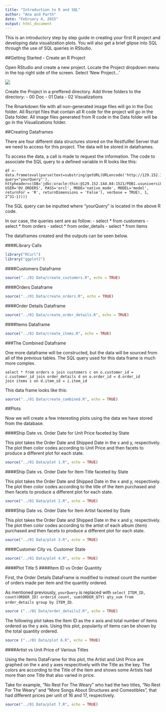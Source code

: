 ```yaml
---
title: "Introduction to R and SQL"
author: "Ana and Parth"
date: "February 4, 2015"
output: html_document
---
```


This is an introductory step by step guide in creating your first R project and developing data visualization plots. You will also get a brief glipse into SQL through the use of SQL queries in RStudio.

##Getting Started - Create an R Project

Open RStudio and create a new project. Locate the Project dropdown menu in the top right side of the screen. Select 'New Project...'

![](./RStudio1.png)

Create the Project in a preffered directory. Add three folders to the directory:
- 00 Doc
- 01 Data
- 02 Visualizations

The Rmarkdown file with all non-generated image files will go in the Doc folder. All Rscript files that contain all R code for the project will go in the Data folder. All image files generated from R code in the Data folder will be go in the Visualizations folder.

##Creating Dataframes

There are four different data structures stored on the RestfulRel Server that we need to access for this project. The data will be stored in dataframes.

To access the data, a call is made to request the information. The code to associate the SQL query to a defined variable in R looks like this:

```
df <- data.frame(eval(parse(text=substring(getURL(URLencode('http://129.152.144.84:5001/rest/native/?query="yourQuery"'), httpheader=c(DB='jdbc:oracle:thin:@129.152.144.84:1521/PDB1.usuniversi01134.oraclecloud.internal', USER='DV_ORDERS', PASS='orcl', MODE='native_mode', MODEL='model', returnFor = 'R', returnDimensions = 'False'), verbose = TRUE), 1, 2^31-1))))
```

The SQL query can be inputted where "yourQuery" is located in the above R code.

In our case, the queries sent are as follow: 
- select * from customers
- select * from orders
- select * from order_details
- select * from items

The dataframes created and the outputs can be seen below.

####Library Calls
```r
library("RCurl")
library("ggplot2")
```

####Customers Dataframe
```r
source("../01 Data/create_customers.R", echo = TRUE)
```

####Orders Dataframe
```r
source("../01 Data/create_orders.R", echo = TRUE)
```

####Order Details Dataframe
```r
source("../01 Data/create_order_details.R", echo = TRUE)
```

####Items Dataframe
```r
source("../01 Data/create_items.R", echo = TRUE)
```

###The Combined Dataframe

One more dataframe will be constructed, but the data will be sourced from all of the previous tables. The SQL query used for this data frame is much more complex.

```
select * from orders o join customers c on o.customer_id = c.customer_id join order_details d on o.order_id = d.order_id 
join items i on d.item_id = i.item_id
```

This data frame looks like this:

```r
source("../01 Data/create_combined.R", echo = TRUE)
```

##Plots

Now we will create a few interesting plots using the data we have stored from the database.

####Ship Date vs. Order Date for Unit Price faceted by State

This plot takes the Order Date and Shipped Date in the x and y, respectively. The plot then color codes according to Unit Price and then facets to produce a different plot for each state.

```r
source("../01 Data/plot 1.R", echo = TRUE)
```

####Ship Date vs. Order Date for Item Title faceted by State

This plot takes the Order Date and Shipped Date in the x and y, respectively. The plot then color codes according to the title of the item purchased and then facets to produce a different plot for each state.


```r
source("../01 Data/plot 2.R", echo = TRUE)
```

####Ship Date vs. Order Date for Item Artist faceted by State

This plot takes the Order Date and Shipped Date in the x and y, respectively. The plot then color codes according to the artist of each album (item) purchased and then facets to produce a different plot for each state.

```r
source("../01 Data/plot 3.R", echo = TRUE)
```

####Customer City vs. Customer State

```r
source("../01 Data/plot 4.R", echo = TRUE)
```

####Plot Title 5
####Item ID vs Order Quantity 

First, the Order Details DataFrame is modified to instead count the number of orders made per item and the quantity ordered.

As mentioned previously, `yourQuery` is replaced with `select ITEM_ID, count(ORDER_ID) orderid_count, sum(ORDER_QTY) qty_sum from order_details group by ITEM_ID`.

```r
source ("../01 Data/order_details2.R", echo = TRUE)
```

The following plot takes the Item ID as the x axis and total number of items ordered as the y axis. Using this plot, popularity of items can be shown by the total quantity ordered. 

``` r
source ("../01 Data/plot 6.R", echo = TRUE)
```

####Artist vs Unit Price of Various Titles

Using the Items DataFrame for this plot, the Artist and Unit Price are graphed on the x and y axes respecitively with the Title as the key. The colors are according to the Title of the item and shows some Artists had more than one Title that also varied in price. 

Take for example, "No Rest For The Weary" who had the two titles, "No Rest For The Weary" and "More Songs About Structures and Comestibles", that had different prices per unit of 16 and 17, respectively. 

``` r
source("../01 Data/plot 7.R", echo = TRUE)
```
